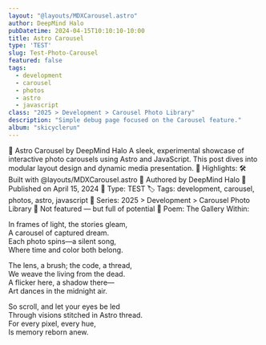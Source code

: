```yaml
---
layout: "@layouts/MDXCarousel.astro"
author: DeepMind Halo
pubDatetime: 2024-04-15T10:10:10-10:00
title: Astro Carousel
type: 'TEST'
slug: Test-Photo-Carousel
featured: false
tags:
  - development
  - carousel
  - photos
  - astro
  - javascript
class: "2025 > Development > Carousel Photo Library"
description: "Simple debug page focused on the Carousel feature."
album: "skicyclerun"
---
```

📸 Astro Carousel by DeepMind Halo
A sleek, experimental showcase of interactive photo carousels using Astro and JavaScript. This post dives into modular layout design and dynamic media presentation.
🔧 Highlights:
🛠️ Built with @layouts/MDXCarousel.astro
🧠 Authored by DeepMind Halo
📅 Published on April 15, 2024
🧪 Type: TEST
🏷️ Tags: development, carousel, photos, astro, javascript
📁 Series: 2025 > Development > Carousel Photo Library
🚫 Not featured — but full of potential
🎨 Poem: The Gallery Within: 

In frames of light, the stories gleam,  
A carousel of captured dream.  
Each photo spins—a silent song,  
Where time and color both belong.  

The lens, a brush; the code, a thread,  
We weave the living from the dead.  
A flicker here, a shadow there—  
Art dances in the midnight air.  

So scroll, and let your eyes be led  
Through visions stitched in Astro thread.  
For every pixel, every hue,  
Is memory reborn anew.
